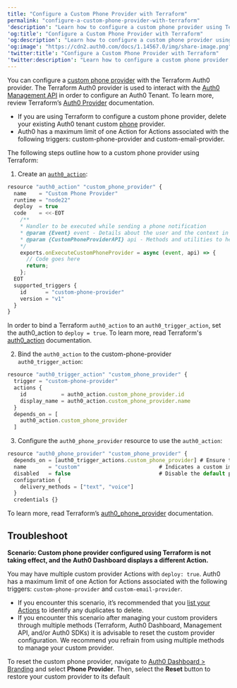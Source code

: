```yaml
---
title: "Configure a Custom Phone Provider with Terraform"
permalink: "configure-a-custom-phone-provider-with-terraform"
'description': "Learn how to configure a custom phone provider using Terraform Auth0 Provider"
'og:title': "Configure a Custom Phone Provider with Terraform"
'og:description': "Learn how to configure a custom phone provider using Terraform Auth0 Provider"
'og:image': "https://cdn2.auth0.com/docs/1.14567.0/img/share-image.png"
'twitter:title': "Configure a Custom Phone Provider with Terraform"
'twitter:description': "Learn how to configure a custom phone provider using Terraform Auth0 Provider"
---
```


You can configure a [custom phone provider](https://auth0.com/docs/customize/phone-messages/configure-phone-messaging-providers/configure-a-custom-phone-provider) with the Terraform Auth0 provider. The Terraform Auth0 provider is used to interact with the [Auth0 Management API](https://auth0.com/docs/api/management/v2) in order to configure an Auth0 Tenant. To learn more, review Terraform’s [Auth0 Provider](https://registry.terraform.io/providers/auth0/auth0/latest/docs) documentation.

<Callout icon="file-lines" color="#0EA5E9" iconType="regular">

* If you are using Terraform to configure a custom phone provider, delete your existing Auth0 tenant custom [phone](https://auth0.com/docs/customize/phone-messages/configure-phone-messaging-providers/configure-a-custom-phone-provider) provider.
* Auth0 has a maximum limit of one Action for Actions associated with the following triggers: custom-phone-provider and custom-email-provider.

</Callout>

The following steps outline how to a custom phone provider using Terraform:

1. Create an [`auth0_action`](https://registry.terraform.io/providers/auth0/auth0/latest/docs/resources/phone_provider):

```javascript lines
resource "auth0_action" "custom_phone_provider" {
  name    = "Custom Phone Provider"
  runtime = "node22"
  deploy  = true
  code    = <<-EOT
    /**
    * Handler to be executed while sending a phone notification
    * @param {Event} event - Details about the user and the context in which they are logging in.
    * @param {CustomPhoneProviderAPI} api - Methods and utilities to help change the behavior of sending a phone notification.
    */
    exports.onExecuteCustomPhoneProvider = async (event, api) => {
      // Code goes here
      return;
    };
  EOT
  supported_triggers {
    id      = "custom-phone-provider"
    version = "v1"
  }
}
```

<Callout icon="file-lines" color="#0EA5E9" iconType="regular">

In order to bind a Terraform `auth0_action` to an `auth0_trigger_action`, set the auth0_action to `deploy = true`. To learn more, read Terraform's [auth0_action](https://registry.terraform.io/providers/auth0/auth0/latest/docs/resources/action) documentation.

</Callout>

2. Bind the `auth0_action` to the custom-phone-provider `auth0_trigger_action`:

```javascript lines
resource "auth0_trigger_action" "custom_phone_provider" {
  trigger = "custom-phone-provider"
  actions {
    id           = auth0_action.custom_phone_provider.id
    display_name = auth0_action.custom_phone_provider.name
  }
  depends_on = [
    auth0_action.custom_phone_provider
  ]
```

3. Configure the `auth0_phone_provider` resource to use the `auth0_action`:

```javascript lines
resource "auth0_phone_provider" "custom_phone_provider" {
  depends_on = [auth0_trigger_actions.custom_phone_provider] # Ensure the action is created first with `custom-phone-provider` as the supported_triggers
  name       = "custom"                         # Indicates a custom implementation
  disabled   = false                            # Disable the default phone provider
  configuration {
    delivery_methods = ["text", "voice"]
  }
  credentials {}
```

To learn more, read Terraform’s [auth0_phone_provider](https://registry.terraform.io/providers/auth0/auth0/latest/docs/resources/phone_provider) documentation.

## Troubleshoot

**Scenario: Custom phone provider configured using Terraform is not taking effect, and the <Tooltip href="/docs/docs/fr-ca/glossary?term=auth0-dashboard" tip="Auth0 Dashboard
Principal produit d’Auth0 pour configurer vos services." cta="Voir le glossaire">Auth0 Dashboard</Tooltip> displays a different Action.**

You may have multiple custom provider Actions with `deploy: true`. Auth0 has a maximum limit of one Action for Actions associated with the following triggers: `custom-phone-provider` and `custom-email-provider`.

* If you encounter this scenario, it’s recommended that you [list your Actions](https://auth0.com/docs/api/management/v2/actions/get-actions) to identify any duplicates to delete.
* If you encounter this scenario after managing your custom providers through multiple methods (Terraform, Auth0 Dashboard, <Tooltip href="/docs/docs/fr-ca/glossary?term=management-api" tip="Management API
Un produit permettant aux clients d’effectuer des tâches administratives." cta="Voir le glossaire">Management API</Tooltip>, and/or Auth0 SDKs) it is advisable to reset the custom provider configuration. We recommend you refrain from using multiple methods to manage your custom provider.

To reset the custom phone provider, navigate to [Auth0 Dashboard > Branding](https://auth0.com/docs/$manage_url#/branding) and select **Phone Provider**. Then, select the **Reset** button to restore your custom provider to its default